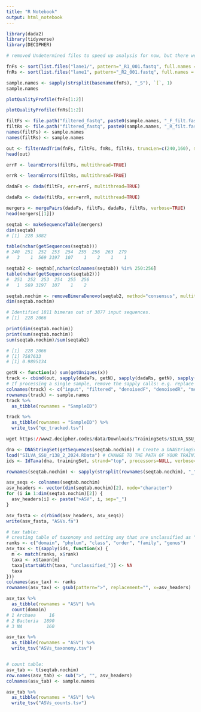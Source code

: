 ```yaml
---
title: "R Notebook"
output: html_notebook
---
```


```r
library(dada2)
library(tidyverse)
library(DECIPHER)

```


```r
# removed Undetermined files to speed up analysis for now, but there were quite a few

fnFs <- sort(list.files("lane1/", pattern="_R1_001.fastq", full.names = TRUE))
fnRs <- sort(list.files("lane1", pattern="_R2_001.fastq", full.names = TRUE))

sample.names <- sapply(strsplit(basename(fnFs), "_S"), `[`, 1)
sample.names
```

```r
plotQualityProfile(fnFs[1:2])

```


```r
plotQualityProfile(fnRs[1:2])

```


```r
filtFs <- file.path("filtered_fastq", paste0(sample.names, "_F_filt.fastq.gz"))
filtRs <- file.path("filtered_fastq", paste0(sample.names, "_R_filt.fastq.gz"))
names(filtFs) <- sample.names
names(filtRs) <- sample.names

```

```r
out <- filterAndTrim(fnFs, filtFs, fnRs, filtRs, truncLen=c(240,160), maxN=0, maxEE=c(2,2), truncQ=2, rm.phix=TRUE, compress=TRUE, multithread=TRUE)
head(out)

```

```r
errF <- learnErrors(filtFs, multithread=TRUE)

```

```r
errR <- learnErrors(filtRs, multithread=TRUE)

```

```r
dadaFs <- dada(filtFs, err=errF, multithread=TRUE)

```

```r
dadaRs <- dada(filtRs, err=errR, multithread=TRUE)

```

```r
mergers <- mergePairs(dadaFs, filtFs, dadaRs, filtRs, verbose=TRUE)
head(mergers[[1]])

```


```r
seqtab <- makeSequenceTable(mergers)
dim(seqtab)
# [1]  228 3882

```


```r
table(nchar(getSequences(seqtab)))
# 240  251  252  253  254  255  256  263  279 
#   3    1  569 3197  107    1    2    1    1 

```

```r
seqtab2 <- seqtab[,nchar(colnames(seqtab)) %in% 250:256]
table(nchar(getSequences(seqtab2)))
#  251  252  253  254  255  256 
#   1  569 3197  107    1    2 

```


```r
seqtab.nochim <- removeBimeraDenovo(seqtab2, method="consensus", multithread=TRUE, verbose=TRUE)
dim(seqtab.nochim)

# Identified 1811 bimeras out of 3877 input sequences.
# [1]  228 2066

```


```r
print(dim(seqtab.nochim))
print(sum(seqtab.nochim))
sum(seqtab.nochim)/sum(seqtab2)

# [1]  228 2066
# [1] 7587633
# [1] 0.9895134

```


```r
getN <- function(x) sum(getUniques(x))
track <- cbind(out, sapply(dadaFs, getN), sapply(dadaRs, getN), sapply(mergers, getN), rowSums(seqtab.nochim))
# If processing a single sample, remove the sapply calls: e.g. replace sapply(dadaFs, getN) with getN(dadaFs)
colnames(track) <- c("input", "filtered", "denoisedF", "denoisedR", "merged", "nonchim")
rownames(track) <- sample.names
track %>% 
  as_tibble(rownames = "SampleID")

```


```r
track %>% 
  as_tibble(rownames = "SampleID") %>% 
  write_tsv("qc_tracked.tsv")

```

```r
wget https://www2.decipher.codes/data/Downloads/TrainingSets/SILVA_SSU_r138_2_2024.RData

```

```r
dna <- DNAStringSet(getSequences(seqtab.nochim)) # Create a DNAStringSet from the ASVs
load("SILVA_SSU_r138_2_2024.RData") # CHANGE TO THE PATH OF YOUR TRAINING SET
ids <- IdTaxa(dna, trainingSet, strand="top", processors=NULL, verbose=FALSE)

```

```r
rownames(seqtab.nochim) <- sapply(strsplit(rownames(seqtab.nochim), "_"), `[`, 1)

asv_seqs <- colnames(seqtab.nochim)
asv_headers <- vector(dim(seqtab.nochim)[2], mode="character")
for (i in 1:dim(seqtab.nochim)[2]) {
  asv_headers[i] <- paste(">ASV", i, sep="_")
}

asv_fasta <- c(rbind(asv_headers, asv_seqs))
write(asv_fasta, "ASVs.fa")

```

```r

# tax table:
# creating table of taxonomy and setting any that are unclassified as "NA"
ranks <- c("domain", "phylum", "class", "order", "family", "genus")
asv_tax <- t(sapply(ids, function(x) {
  m <- match(ranks, x$rank)
  taxa <- x$taxon[m]
  taxa[startsWith(taxa, "unclassified_")] <- NA
  taxa
}))
colnames(asv_tax) <- ranks
rownames(asv_tax) <- gsub(pattern=">", replacement="", x=asv_headers)

asv_tax %>% 
  as_tibble(rownames = "ASV") %>% 
  count(domain)
# 1 Archaea     16
# 2 Bacteria  1890
# 3 NA         160

asv_tax %>% 
  as_tibble(rownames = "ASV") %>% 
  write_tsv("ASVs_taxonomy.tsv")



```


```r
# count table:
asv_tab <- t(seqtab.nochim)
row.names(asv_tab) <- sub(">", "", asv_headers)
colnames(asv_tab) <- sample.names

asv_tab %>% 
  as_tibble(rownames = "ASV") %>% 
  write_tsv("ASVs_counts.tsv")

```



